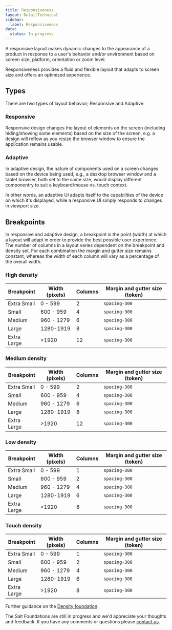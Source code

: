```yaml
---
title: Responsiveness
layout: DetailTechnical
sidebar:
  label: Responsiveness
data:
  status: In progress
---
```


A responsive layout makes dynamic changes to the appearance of a product in response to a user's behavior and/or environment based on screen size, platform, orientation or zoom level. 

Responsiveness provides a fluid and flexible layout that adapts to screen size and offers an optimized experience.

## Types

There are two types of layout behavior; Responsive and Adaptive. 

### Responsive
Responsive design changes the layout of elements on the screen (including hiding/showing some elements) based on the size of the screen, e.g. a design will reflow as you resize the browser window to ensure the application remains usable.

### Adaptive
In adaptive design, the nature of components used on a screen changes based on the device being used, e.g., a desktop browser window and a tablet browser, both set to the same size, would display different componentry to suit a keyboard/mouse vs. touch context.

In other words, an adaptive UI adapts itself to the capabilities of the device on which it's displayed, while a responsive UI simply responds to changes in viewport size.

## Breakpoints

In responsive and adaptive design, a breakpoint is the point (width) at which a layout will adapt in order to provide the best possible user experience. The number of columns in a layout varies dependent on the breakpoint and density set. For each combination the margin and gutter size remains constant, whereas the width of each column will vary as a percentage of the overall width. 

### High density

| Breakpoint | Width (pixels) | Columns | Margin and gutter size (token) | 
| --- | --- | --- | --- | 
| Extra Small | 0 - 599 |2| `spacing-300` |
| Small | 600 - 959 |4|`spacing-300` |
| Medium | 960 - 1279 |6|`spacing-300` |
| Large | 1280-1919 |8|`spacing-300` |
| Extra Large | >1920 |12|`spacing-300` |

### Medium density

| Breakpoint | Width (pixels) | Columns | Margin and gutter size (token) | 
| --- | --- | --- | --- | 
| Extra Small | 0 - 599 |2|`spacing-300` |
| Small | 600 - 959 |4|`spacing-300` |
| Medium | 960 - 1279 |6|`spacing-300` |
| Large | 1280-1919 |8|`spacing-300` |
| Extra Large | >1920 |12|`spacing-300` |

### Low density

| Breakpoint | Width (pixels) | Columns | Margin and gutter size (token) | 
| --- | --- | --- | --- | 
| Extra Small | 0 - 599 |1|`spacing-300` |
| Small | 600 - 959 |2|`spacing-300` |
| Medium | 960 - 1279 |4|`spacing-300` |
| Large | 1280-1919 |6|`spacing-300` |
| Extra Large | >1920 |8|`spacing-300` |

### Touch density

| Breakpoint | Width (pixels) | Columns | Margin and gutter size (token) | 
| --- | --- | --- | --- | 
| Extra Small | 0 - 599 |1|`spacing-300` |
| Small | 600 - 959 |2|`spacing-300` |
| Medium | 960 - 1279 |4|`spacing-300` |
| Large | 1280-1919 |6|`spacing-300` |
| Extra Large | >1920 |8|`spacing-300` |

Further guidance on the [Density foundation](density).


<Callout title="Have some feedback?">

The Salt Foundations are still in progress and we'd appreciate your thoughts and feedback. If you have any comments or questions please [contact us](../support-and-contributions/index).

</Callout>

